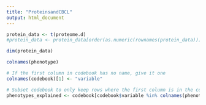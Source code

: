 ```yaml
---
title: "ProteinsandCBCL"
output: html_document
---
```


```r
protein_data <- t(proteome.d)
#protein_data <- protein_data[order(as.numeric(rownames(protein_data))), ]
```

```r
dim(protein_data)
```

```r
colnames(phenotype)
```

```r
# If the first column in codebook has no name, give it one
colnames(codebook)[1] <- "variable"

# Subset codebook to only keep rows where the first column is in the colnames of proteinsandCBCL
phenotypes_explained <- codebook[codebook$variable %in% colnames(phenotype), ]

```

